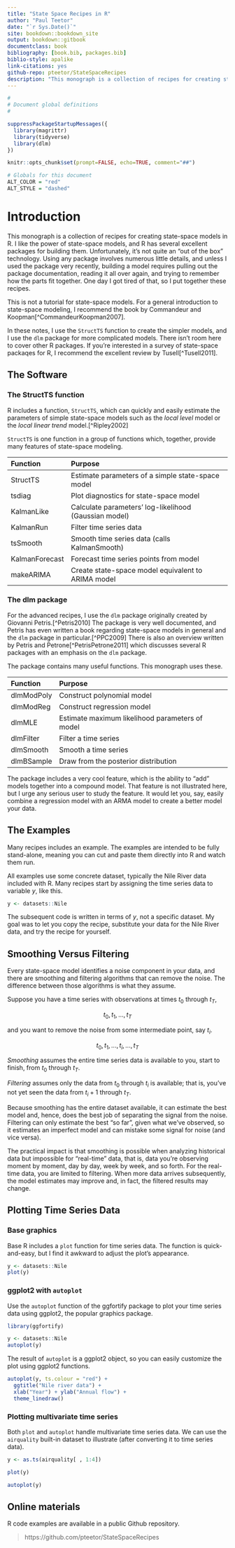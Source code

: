 ```yaml
--- 
title: "State Space Recipes in R"
author: "Paul Teetor"
date: "`r Sys.Date()`"
site: bookdown::bookdown_site
output: bookdown::gitbook
documentclass: book
bibliography: [book.bib, packages.bib]
biblio-style: apalike
link-citations: yes
github-repo: pteetor/StateSpaceRecipes
description: "This monograph is a collection of recipes for creating state-space models in R."
---
```


```r

#
# Document global definitions
#

suppressPackageStartupMessages({
  library(magrittr)
  library(tidyverse)
  library(dlm)
})

knitr::opts_chunk$set(prompt=FALSE, echo=TRUE, comment="##")

# Globals for this document
ALT_COLOR = "red"
ALT_STYLE = "dashed"
```

# Introduction

This monograph is a collection of recipes for creating state-space models in R.
I like the power of state-space models,
and R has several excellent packages for building them.
Unfortunately, it's not quite an "out of the box" technology.
Using any package involves numerous little details,
and unless I used the package very recently,
building a model requires pulling out the package documentation,
reading it all over again, and trying to remember how the parts fit together.
One day I got tired of that,
so I put together these recipes.

This is not a tutorial for state-space models.
For a general introduction to state-space modeling,
I recommend the book by Commandeur and Koopman[^CommandeurKoopman2007].

In these notes, I use the `StructTS` function
to create the simpler models,
and I use the `dlm` package
for more complicated models.
There isn't room here to cover other R packages.
If you're interested in a survey of state-space packaqes for R,
I recommend the excellent review by Tusell[^Tusell2011].

## The Software

### The StructTS function
R includes a function, `StructTS`, which can quickly and easily estimate
the parameters of simple state-space models
such as the *local level* model or the *local linear trend* model.[^Ripley2002]

`StructTS` is one function in a group of functions
which, together, provide many features of state-space modeling.

Function        Purpose
---------       --------
StructTS        Estimate parameters of a simple state-space model
tsdiag          Plot diagnostics for state-space model
KalmanLike      Calculate parameters' log-likelihood (Gaussian model)
KalmanRun       Filter time series data
tsSmooth        Smooth time series data (calls KalmanSmooth)
KalmanForecast  Forecast time series points from model
makeARIMA       Create state-space model equivalent to ARIMA model

### The dlm package
For the advanced recipes,
I use the `dlm` package originally created by Giovanni Petris.[^Petris2010]
The package is very well documented,
and Petris has even written a book regarding state-space models in general
and the `dlm` package in particular.[^PPC2009]
There is also an overview written by Petris and Petrone[^PetrisPetrone2011]
which discusses several R packages with an emphasis on the `dlm` package.

The package contains many useful functions.
This monograph uses these.

Function     Purpose
------------ --------------------------------------------------
dlmModPoly   Construct polynomial model
dlmModReg    Construct regression model
dlmMLE       Estimate maximum likelihood parameters of model
dlmFilter    Filter a time series
dlmSmooth    Smooth a time series
dlmBSample   Draw from the posterior distribution

The package includes a very cool feature,
which is the ability to "add" models together into a compound model.
That feature is not illustrated here,
but I urge any serious user to study the feature.
It would let you, say, easily combine a regression model with an ARMA model
to create a better model your data.

## The Examples
Many recipes includes an example.
The examples are intended to be fully stand-alone,
meaning you can cut and paste them directly into R and watch them run.

All examples use some concrete dataset, typically the Nile River data included with R.
Many recipes start by assigning the time series data to variable $y$, like this.

```r
y <- datasets::Nile
```

The subsequent code is written in terms of $y$, not a specific dataset.
My goal was to let you copy the recipe, substitute your data for the Nile River data,
and try the recipe for yourself.

## Smoothing Versus Filtering {#smoothingVersusFiltering}
Every state-space model identifies a noise component in your data,
and there are smoothing and filtering algorithms that
can remove the noise.
The difference between those algorithms is what they assume.

Suppose you have a time series with observations
at times $t_0$ through $t_T$,

$$t_0, t_1, ..., t_T$$

and you want to remove the noise from some intermediate point, say $t_i$.

$$t_0, t_1, ..., t_i, ..., t_T$$

*Smoothing* assumes the entire time series data is available to you,
start to finish, from $t_0$ through $t_T$.

*Filtering* assumes only the data from $t_0$ through $t_i$
is available;
that is, you've not yet seen the data from $t_i+1$ through $t_T$.

Because smoothing has the entire dataset available,
it can estimate the best model and, hence,
does the best job of separating the signal from the noise.
Filtering can only estimate the best "so far",
given what we've observed,
so it estimates an imperfect model and can mistake
some signal for noise (and vice versa).

The practical impact is that smoothing is possible
when analyzing historical data
but impossible for "real-time" data,
that is, data you're observing moment by moment, day by day,
week by week, and so forth.
For the real-time data, you are limited to filtering.
When more data arrives subsequently, the model estimates
may improve and, in fact, the filtered results may change.

## Plotting Time Series Data {#plotting}

### Base graphics
Base R includes a `plot` function for time series data.
The function is quick-and-easy,
but I find it awkward to adjust the plot's appearance.

```r
y <- datasets::Nile
plot(y)
```

### ggplot2 with `autoplot`
Use the `autoplot` function of the ggfortify package
to plot your time series data using ggplot2,
the popular graphics package.

```r
library(ggfortify)

y <- datasets::Nile
autoplot(y)
```

The result of `autoplot` is a ggplot2 object,
so you can easily customize the plot using ggplot2 functions.

```r
autoplot(y, ts.colour = "red") +
  ggtitle("Nile river data") +
  xlab("Year") + ylab("Annual flow") +
  theme_linedraw()
```

### Plotting multivariate time series
Both `plot` and `autoplot` handle multivariate time series data.
We can use the `airquality` built-in dataset to illustrate
(after converting it to time series data).

```r
y <- as.ts(airquality[ , 1:4])
```

```r
plot(y)
```

```r
autoplot(y)
```

## Online materials
R code examples are available in a public Github repository.

> https://github.com/pteetor/StateSpaceRecipes
